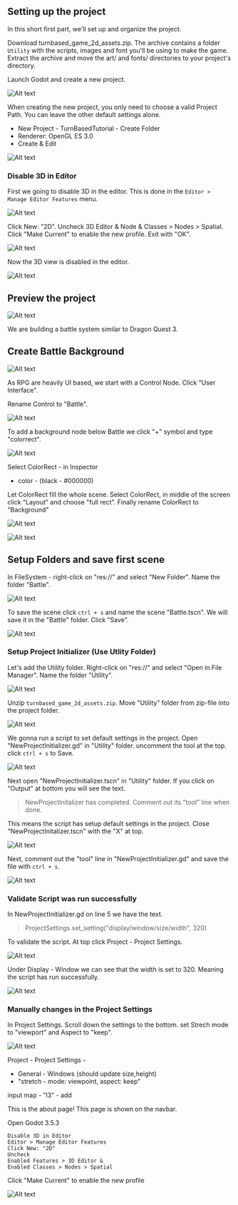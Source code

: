 ## Setting up the project

In this short first part, we'll set up and organize the project.

Download turnbased_game_2d_assets.zip. The archive contains a folder `Utility` with the scripts, images and font you'll be using to make the game. Extract the archive and move the art/ and fonts/ directories to your project's directory.


Launch Godot and create a new project.

![Alt text](../../images/new-project-button.png)

When creating the new project, you only need to choose a valid Project Path. You can leave the other default settings alone.

* New Project - TurnBasedTutorial - Create Folder 
* Renderer: OpenGL ES 3.0
* Create & Edit

![Alt text](../../images/01-disable-3d-0.png)

### Disable 3D in Editor

First we going to disable 3D in the editor. This is done in the `Editor > Manage Editor Features` menu.

![Alt text](../../images/01-disable-3d-1.png)

Click New: "2D". Uncheck 3D Editor & Node & Classes > Nodes > Spatial. Click "Make Current" to enable the new profile. Exit with "OK". 

![Alt text](../../images/01-disable-3d-1-2.png)


Now the 3D view is disabled in the editor.

![Alt text](../../images/01-disable-3d-2.png)

## Preview the project

![Alt text](../../images/dq-battle-system.png)


We are building a battle system similar to Dragon Quest 3. 

## Create Battle Background

![Alt text](../../images/02-battle-scene-00.png)

As RPG are heavily UI based, we start with a Control Node. 
Click "User Interface". 

Rename Control to "Battle". 

![Alt text](../../images/02-battle-scene-00-1.png)

To add a background node below Battle we click "+" symbol and type 
"colorrect".

![Alt text](../../images/02-battle-scene-01.png)

Select ColorRect - in Inspector 
- color - (black - #000000)

Let ColorRect fill the whole scene. Select ColorRect, in middle of the screen click "Layout" and choose
"full rect". Finally rename ColorRect to "Background"

![Alt text](../../images/02-battle-scene-02.png)

![Alt text](../../images/02-battle-scene-03.png)

## Setup Folders and save first scene

In FileSystem - right-click on "res://" and select "New Folder". 
Name the folder "Battle".

![Alt text](../../images/02-battle-scene-04.png)

To save the scene click `ctrl + s` and name the scene "Battle.tscn". We will save
it in the "Battle" folder. Click "Save".

![Alt text](../../images/02-battle-scene-05.png)

### Setup Project Initializer (Use Utlity Folder)

Let's add the Utility folder. Right-click on "res://" and select "Open in File Manager". Name the folder "Utility".

![Alt text](../../images/02-battle-scene-06.png)

Unzip `turnbased_game_2d_assets.zip`. Move "Utility" folder from zip-file into the project folder.

![Alt text](../../images/02-battle-scene-07.png)

We gonna run a script to set default settings in the project. Open "NewProjectInitializer.gd" 
in "Utility" folder. uncomment the tool at the top. click `ctrl + s` to Save.

![Alt text](../../images/02-battle-scene-08.png)

Next open "NewProjectInitializer.tscn" in "Utility" folder. If you click on "Output"
at bottom you will see the text. 

> NewProjectInitalizer has completed. Comment out its "tool" line when done.

This means the script has setup default settings in the project. Close "NewProjectInitalizer.tscn"
with the "X" at top. 

![Alt text](../../images/02-battle-scene-09.png)

Next, comment out the "tool" line in "NewProjectInitializer.gd" and save the file
with `ctrl + s`.

![Alt text](../../images/02-battle-scene-10.png)

### Validate Script was run successfully

In NewProjectInitializer.gd on line 5 we have the text.

> ProjectSettings.set_setting("display/window/size/width", 320)

To validate the script. At top click Project - Project Settings.

![Alt text](../../images/02-battle-scene-11.png)

Under Display - Window we can see that the width is set to 320. Meaning the script 
has run successfully.

![Alt text](../../images/02-battle-scene-12.png)

### Manually changes in the Project Settings

In Project Settings. Scroll down the settings to the bottom. set Strech mode to "viewport"
and Aspect to "keep". 

![Alt text](../../images/02-battle-scene-13.png)



Project - Project Settings - 
- General - Windows (should update size,height)
- "stretch -  mode: viewpoint, aspect: keep"

input map - "l3" - add

This is the about page! This page is shown on the navbar.

Open Godot 3.5.3

```
Disable 3D in Editor
Editor > Manage Editor Features
Click New: "2D"
Uncheck 
Enabled Features > 3D Editor &
Enabled Classes > Nodes > Spatial
```

Click "Make Current" to enable the new profile

![Alt text](../../images/image.png)